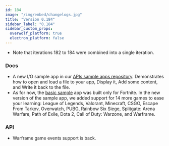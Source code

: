 ```yaml
---
id: 184
image: "/img/embed/changelogs.jpg"
title: "Version 0.184"
sidebar_label: "0.184"
sidebar_custom_props:
  overwolf_platform: true
  electron_platform: false
---
```


* Note that iterations 182 to 184 were combined into a single iteration. 

### Docs

* A new I/O sample app in our [APIs sample apps repository](https://github.com/overwolf/apis-sample-apps). Demonstrates how to open and load a file to your app, Display it, Add some content, and Write it back to the file.
* As for now, the [basic sample](/start/basic-app/sample-app#docsNav) app was built only for Fortnite. In the new version of the sample app, we added support for 14 more games to ease your learning:
League of Legends, Valorant, Minecraft, CSGO, Escape From Tarkov, Overwatch, PUBG, Rainbow Six Siege, Splitgate: Arena Warfare, Path of Exile, Dota 2, Call of Duty: Warzone, and Warframe.

### API

* Warframe game events support is back.

